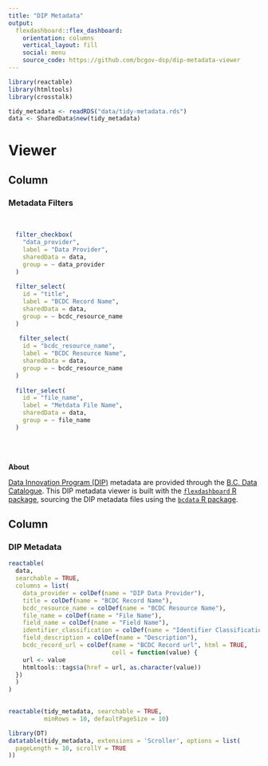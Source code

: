 ```yaml
---
title: "DIP Metadata"
output: 
  flexdashboard::flex_dashboard:
    orientation: columns
    vertical_layout: fill
    social: menu
    source_code: https://github.com/bcgov-dsp/dip-metadata-viewer
---
```


<!--
Copyright 2021 Province of British Columbia

Licensed under the Apache License, Version 2.0 (the "License");
you may not use this file except in compliance with the License.
You may obtain a copy of the License at

http://www.apache.org/licenses/LICENSE-2.0

Unless required by applicable law or agreed to in writing, software distributed under the License is distributed on an "AS IS" BASIS,
WITHOUT WARRANTIES OR CONDITIONS OF ANY KIND, either express or implied.
See the License for the specific language governing permissions and limitations under the License.
-->


```r
library(reactable)
library(htmltools)
library(crosstalk)

tidy_metadata <- readRDS("data/tidy-metadata.rds")
data <- SharedData$new(tidy_metadata)
```



Viewer
======================================================================


Column {data-width=200}
-------------------------------------

### Metadata Filters

<br/>

```r

  filter_checkbox(
    "data_provider",
    label = "Data Provider",
    sharedData = data,
    group = ~ data_provider
  )
  
  filter_select(
    id = "title",
    label = "BCDC Record Name",
    sharedData = data,
    group = ~ bcdc_resource_name
  )
  
   filter_select(
    id = "bcdc_resource_name",
    label = "BCDC Resource Name",
    sharedData = data,
    group = ~ bcdc_resource_name
  )
  
  filter_select(
    id = "file_name",
    label = "Metdata File Name",
    sharedData = data,
    group = ~ file_name
  )

```


<br/>
<br/>


**About**

[Data Innovation Program (DIP)](https://www2.gov.bc.ca/gov/content?id=2F6E3BF426034EDBA62F3F016EE2313D) metadata are provided through the [B.C. Data Catalogue](https://catalogue.data.gov.bc.ca/group/data-innovation-program). This DIP metadata viewer is built with the [`flexdashboard` R package](https://rmarkdown.rstudio.com/flexdashboard/), sourcing the DIP metadata files using the [`bcdata` R package](https://bcgov.github.io/bcdata/).
  

  


Column {data-width=800}
-------------------------------------

### DIP Metadata

```r
reactable(
  data,
  searchable = TRUE,
  columns = list(
    data_provider = colDef(name = "DIP Data Provider"),
    title = colDef(name = "BCDC Record Name"),
    bcdc_resource_name = colDef(name = "BCDC Resource Name"),
    file_name = colDef(name = "File Name"),
    field_name = colDef(name = "Field Name"),
    identifier_classification = colDef(name = "Identifier Classification"),
    field_description = colDef(name = "Description"),
    bcdc_record_url = colDef(name = "BCDC Record url", html = TRUE,
                             cell = function(value) {
    url <- value
    htmltools::tags$a(href = url, as.character(value))
  })
  )
)
  
```


```r
reactable(tidy_metadata, searchable = TRUE,
          minRows = 10, defaultPageSize = 10)
```


```r
library(DT)
datatable(tidy_metadata, extensions = 'Scroller', options = list(
  pageLength = 10, scrollY = TRUE
))
```


